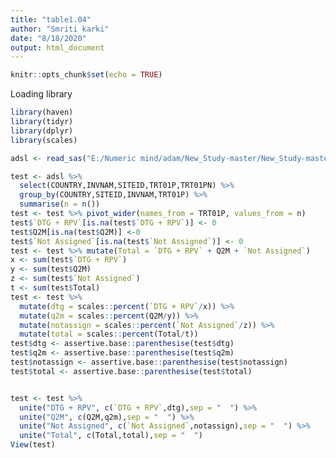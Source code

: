 ---
title: "table1.04"
author: "Smriti karki"
date: "8/18/2020"
output: html_document
---

```{r setup, include=FALSE}
knitr::opts_chunk$set(echo = TRUE)
```

Loading library
```{r}
library(haven)
library(tidyr)
library(dplyr)
library(scales)
```
```{r}
adsl <- read_sas("E:/Numeric mind/adam/New_Study-master/New_Study-master/adam/adsl.sas7bdat",NULL)

test <- adsl %>% 
  select(COUNTRY,INVNAM,SITEID,TRT01P,TRT01PN) %>% 
  group_by(COUNTRY,SITEID,INVNAM,TRT01P) %>% 
  summarise(n = n())
test <- test %>% pivot_wider(names_from = TRT01P, values_from = n)
test$`DTG + RPV`[is.na(test$`DTG + RPV`)] <- 0
test$Q2M[is.na(test$Q2M)] <-0
test$`Not Assigned`[is.na(test$`Not Assigned`)] <- 0
test <- test %>% mutate(Total = `DTG + RPV` + Q2M + `Not Assigned`)
x <- sum(test$`DTG + RPV`)
y <- sum(test$Q2M)
z <- sum(test$`Not Assigned`)
t <- sum(test$Total)
test <- test %>%
  mutate(dtg = scales::percent(`DTG + RPV`/x)) %>% 
  mutate(q2m = scales::percent(Q2M/y)) %>% 
  mutate(notassign = scales::percent(`Not Assigned`/z)) %>% 
  mutate(total = scales::percent(Total/t))
test$dtg <- assertive.base::parenthesise(test$dtg)
test$q2m <- assertive.base::parenthesise(test$q2m)
test$notassign <- assertive.base::parenthesise(test$notassign)
test$total <- assertive.base::parenthesise(test$total)


test <- test %>% 
  unite("DTG + RPV", c(`DTG + RPV`,dtg),sep = "  ") %>% 
  unite("Q2M", c(Q2M,q2m),sep = "  ") %>% 
  unite("Not Assigned", c(`Not Assigned`,notassign),sep = "  ") %>% 
  unite("Total", c(Total,total),sep = "  ")
View(test)

```

